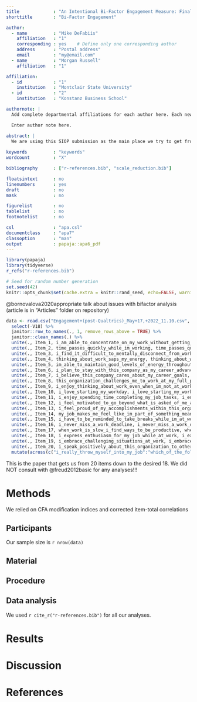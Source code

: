```yaml
---
title             : "An Intentional Bi-Factor Engagement Measure: Final Scale Definitions"
shorttitle        : "Bi-Factor Engagement"

author: 
  - name          : "Mike DeFabiis"
    affiliation   : "1"
    corresponding : yes    # Define only one corresponding author
    address       : "Postal address"
    email         : "my@email.com"
  - name          : "Morgan Russell"
    affiliation   : "1"

affiliation:
  - id            : "1"
    institution   : "Montclair State University"
  - id            : "2"
    institution   : "Konstanz Business School"

authornote: |
  Add complete departmental affiliations for each author here. Each new line herein must be indented, like this line.

  Enter author note here.

abstract: |
  We are using this SIOP submission as the main place we try to get from 20 to 18 items. This will later be incorporated into the larger paper as well as the tech report.
  
keywords          : "keywords"
wordcount         : "X"

bibliography      : ["r-references.bib", "scale_reduction.bib"]

floatsintext      : no
linenumbers       : yes
draft             : no
mask              : no

figurelist        : no
tablelist         : no
footnotelist      : no

csl               : "apa.csl"
documentclass     : "apa7"
classoption       : "man"
output            : papaja::apa6_pdf
---
```


```r

library(papaja)
library(tidyverse)
r_refs("r-references.bib")

```

```r

# Seed for random number generation
set.seed(42)
knitr::opts_chunk$set(cache.extra = knitr::rand_seed, echo=FALSE, warning=FALSE, message=FALSE)

```

@bornovalova2020appropriate talk about issues with bifactor analysis (article is in "Articles" folder on repository)

```r

data <- read.csv("Engagement+(post-Qualtrics)_May+17,+2022_11.10.csv", header = F)[-c(1,3),] %>% 
  select(-V18) %>% 
  janitor::row_to_names(., 1, remove_rows_above = TRUE) %>% 
  janitor::clean_names(.) %>% 
  unite(., Item_1, i_am_able_to_concentrate_on_my_work_without_getting_distracted, i_am_able_to_concentrate_on_my_work_without_getting_distracted_2, sep = "", na.rm = T) %>% 
  unite(., Item_2, time_passes_quickly_while_im_working, time_passes_quickly_while_im_working_2, sep = "", na.rm = T) %>% 
  unite(., Item_3, i_find_it_difficult_to_mentally_disconnect_from_work, i_find_it_difficult_to_mentally_disconnect_from_work_2, sep = "", na.rm = T) %>% 
  unite(., Item_4, thinking_about_work_saps_my_energy, thinking_about_work_saps_my_energy_2, sep = "", na.rm = T) %>% 
  unite(., Item_5, im_able_to_maintain_good_levels_of_energy_throughout_the_workday, im_able_to_maintain_good_levels_of_energy_throughout_the_workday_2, sep = "", na.rm = T) %>% 
  unite(., Item_6, i_plan_to_stay_with_this_company_as_my_career_advances, i_plan_to_stay_with_this_company_as_my_career_advances_2, sep = "", na.rm = T) %>% 
  unite(., Item_7, i_believe_this_company_cares_about_my_career_goals, i_believe_this_company_cares_about_my_career_goals_2, sep = "", na.rm = T) %>% 
  unite(., Item_8, this_organization_challenges_me_to_work_at_my_full_potential, this_organization_challenges_me_to_work_at_my_full_potential_2, sep = "", na.rm = T) %>% 
  unite(., Item_9, i_enjoy_thinking_about_work_even_when_im_not_at_work, i_enjoy_thinking_about_work_even_when_im_not_at_work_2, sep = "", na.rm = T) %>% 
  unite(., Item_10, i_love_starting_my_workday, i_love_starting_my_workday_2, sep = "", na.rm = T) %>% 
  unite(., Item_11, i_enjoy_spending_time_completing_my_job_tasks, i_enjoy_spending_time_completing_my_job_tasks_2, sep = "", na.rm = T) %>% 
  unite(., Item_12, i_feel_motivated_to_go_beyond_what_is_asked_of_me_at_work, i_feel_motivated_to_go_beyond_what_is_asked_of_me_at_work_2, sep = "", na.rm = T) %>% 
  unite(., Item_13, i_feel_proud_of_my_accomplishments_within_this_organization, i_feel_proud_of_my_accomplishments_within_this_organization_2, sep = "", na.rm = T) %>% 
  unite(., Item_14, my_job_makes_me_feel_like_im_part_of_something_meaningful, my_job_makes_me_feel_like_im_part_of_something_meaningful_2, sep = "", na.rm = T) %>% 
  unite(., Item_15, i_have_to_be_reminded_to_take_breaks_while_im_at_work, i_have_to_be_reminded_to_take_breaks_while_im_at_work_2, sep = "", na.rm = T) %>% 
  unite(., Item_16, i_never_miss_a_work_deadline, i_never_miss_a_work_deadline_2, sep = "", na.rm = T) %>% 
  unite(., Item_17, when_work_is_slow_i_find_ways_to_be_productive, when_work_is_slow_i_find_ways_to_be_productive_2, sep = "", na.rm = T) %>% 
  unite(., Item_18, i_express_enthusiasm_for_my_job_while_at_work, i_express_enthusiasm_for_my_job_while_at_work_2, sep = "", na.rm = T) %>% 
  unite(., Item_19, i_embrace_challenging_situations_at_work, i_embrace_challenging_situations_at_work_2, sep = "", na.rm = T) %>% 
  unite(., Item_20, i_speak_positively_about_this_organization_to_others, i_speak_positively_about_this_organization_to_others_2, sep = "", na.rm = T) %>% 
  mutate(across(c("i_really_throw_myself_into_my_job":"which_of_the_following_categories_best_describes_your_current_work_arrangement"), ~as.numeric(.)))

```

This is the paper that gets us from 20 items down to the desired 18. We did NOT consult with @freud2012basic for any analyses!!!

# Methods
We relied on CFA modification indices and corrected item-total correlations

## Participants
Our sample size is `r nrow(data)`

## Material

## Procedure

## Data analysis
We used `r cite_r("r-references.bib")` for all our analyses.


# Results

# Discussion


\newpage

# References

::: {#refs custom-style="Bibliography"}
:::
